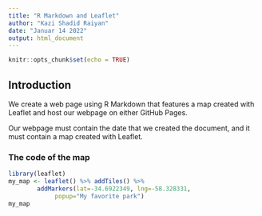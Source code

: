 ```yaml
---
title: "R Markdown and Leaflet"
author: "Kazi Shadid Raiyan"
date: "Januar 14 2022"
output: html_document
---
```


```r
knitr::opts_chunk$set(echo = TRUE)
```

## Introduction
We create a web page using R Markdown that features a map created with Leaflet 
and host our webpage on either GitHub Pages.

Our webpage must contain the date that we created the document, and it must contain a map created with Leaflet.

### The code of the map

```r


library(leaflet)
my_map <- leaflet() %>% addTiles() %>%
        addMarkers(lat=-34.6922349, lng=-58.328331, 
             popup="My favorite park")
my_map




```
